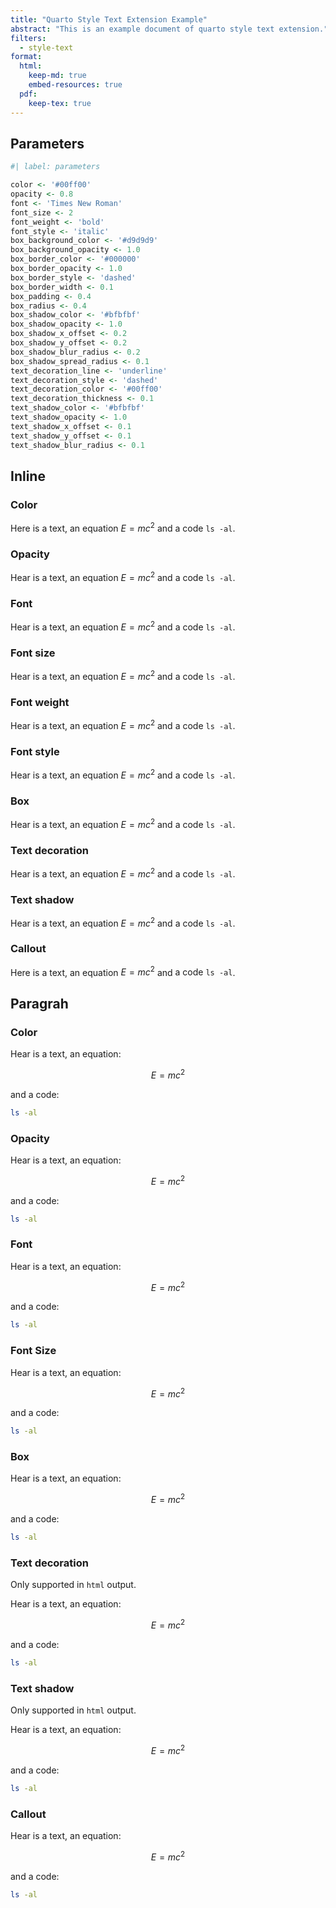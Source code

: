 ```yaml
---
title: "Quarto Style Text Extension Example"
abstract: "This is an example document of quarto style text extension."
filters:
  - style-text
format:
  html:
    keep-md: true
    embed-resources: true
  pdf:
    keep-tex: true
---
```


## Parameters

```r
#| label: parameters

color <- '#00ff00'
opacity <- 0.8
font <- 'Times New Roman'
font_size <- 2
font_weight <- 'bold'
font_style <- 'italic'
box_background_color <- '#d9d9d9'
box_background_opacity <- 1.0
box_border_color <- '#000000'
box_border_opacity <- 1.0
box_border_style <- 'dashed'
box_border_width <- 0.1
box_padding <- 0.4
box_radius <- 0.4
box_shadow_color <- '#bfbfbf'
box_shadow_opacity <- 1.0
box_shadow_x_offset <- 0.2
box_shadow_y_offset <- 0.2
box_shadow_blur_radius <- 0.2
box_shadow_spread_radius <- 0.1
text_decoration_line <- 'underline'
text_decoration_style <- 'dashed'
text_decoration_color <- '#00ff00'
text_decoration_thickness <- 0.1
text_shadow_color <- '#bfbfbf'
text_shadow_opacity <- 1.0
text_shadow_x_offset <- 0.1
text_shadow_y_offset <- 0.1
text_shadow_blur_radius <- 0.1
```

## Inline

### Color

Here is [a text]{.style-text color="`{r} color`"}, [an equation $E = m c^2$]{.style-text color="`{r} color`"} and [a code `ls -al`]{.style-text color="`{r} color`"}.

### Opacity

Hear is [a text]{.style-text opacity="`{r} opacity`"}, [an equation $E = m c^2$]{.style-text opacity="`{r} opacity`"} and [a code `ls -al`]{.style-text opacity="`{r} opacity`"}.

### Font

Hear is [a text]{.style-text font="`{r} font`"}, [an equation $E = m c^2$]{.style-text font="`{r} font`"} and [a code `ls -al`]{.style-text font="`{r} font`"}.

### Font size

Hear is [a text]{.style-text font-size="`{r} font_size`"}, [an equation $E = m c^2$]{.style-text font-size="`{r} font_size`"} and [a code `ls -al`]{.style-text font-size="`{r} font_size`"}.

### Font weight

Hear is [a text]{.style-text font-weight="`{r} font_weight`"}, [an equation $E = m c^2$]{.style-text font-weight="`{r} font_weight`"} and [a code `ls -al`]{.style-text font-weight="`{r} font_weight`"}.

### Font style

Hear is [a text]{.style-text font-style="`{r} font_style`"}, [an equation $E = m c^2$]{.style-text font-style="`{r} font_style`"} and [a code `ls -al`]{.style-text font-style="`{r} font_style`"}.

### Box

Hear is [a text]{.style-text  box-background-color="`{r} box_background_color`" box-background-opacity="`{r} box_background_opacity`" box-border-color="`{r} box_border_color`"box-border-opacity="`{r} box_border_opacity`" box-border-style="`{r} box_border_style`" box-border-width="`{r} box_border_width`" box-padding="`{r} box_padding`" box-radius="`{r} box_radius`" box-shadow-color="`{r} box_shadow_color`" box-shadow-opacity="`{r} box_shadow_opacity`" box-shadow-x-offset="`{r} box_shadow_x_offset`" box-shadow-y-offset="`{r} box_shadow_y_offset`" box-shadow-blur-radius="`{r} box_shadow_blur_radius`" box-shadow-spread-radius="`{r} box_shadow_spread_radius`"}, [an equation $E = m c^2$]{.style-text  box-background-color="`{r} box_background_color`" box-background-opacity="`{r} box_background_opacity`" box-border-color="`{r} box_border_color`"box-border-opacity="`{r} box_border_opacity`" box-border-style="`{r} box_border_style`" box-border-width="`{r} box_border_width`" box-padding="`{r} box_padding`" box-radius="`{r} box_radius`" box-shadow-color="`{r} box_shadow_color`" box-shadow-opacity="`{r} box_shadow_opacity`" box-shadow-x-offset="`{r} box_shadow_x_offset`" box-shadow-y-offset="`{r} box_shadow_y_offset`" box-shadow-blur-radius="`{r} box_shadow_blur_radius`" box-shadow-spread-radius="`{r} box_shadow_spread_radius`"} and [a code `ls -al`]{.style-text  box-background-color="`{r} box_background_color`" box-background-opacity="`{r} box_background_opacity`" box-border-color="`{r} box_border_color`"box-border-opacity="`{r} box_border_opacity`" box-border-style="`{r} box_border_style`" box-border-width="`{r} box_border_width`" box-padding="`{r} box_padding`" box-radius="`{r} box_radius`" box-shadow-color="`{r} box_shadow_color`" box-shadow-opacity="`{r} box_shadow_opacity`" box-shadow-x-offset="`{r} box_shadow_x_offset`" box-shadow-y-offset="`{r} box_shadow_y_offset`" box-shadow-blur-radius="`{r} box_shadow_blur_radius`" box-shadow-spread-radius="`{r} box_shadow_spread_radius`"}.

### Text decoration

Hear is [a text]{.style-text text-decoration-line="`{r} text_decoration_line`" text-decoration-style="`{r} text_decoration_style`" text-decoration-color="`{r} text_decoration_color`" text-decoration-thickness="`{r} text_decoration_thickness`"}, [an equation $E = m c^2$]{.style-text text-decoration-line="`{r} text_decoration_line`" text-decoration-style="`{r} text_decoration_style`" text-decoration-color="`{r} text_decoration_color`" text-decoration-thickness="`{r} text_decoration_thickness`"} and [a code `ls -al`]{.style-text text-decoration-line="`{r} text_decoration_line`" text-decoration-style="`{r} text_decoration_style`" text-decoration-color="`{r} text_decoration_color`" text-decoration-thickness="`{r} text_decoration_thickness`"}.

### Text shadow

Hear is [a text]{.style-text text-shadow-color="`{r} text_shadow_color`" text-shadow-opacity="`{r} text_shadow_opacity`" text-shadow-x-offset="`{r} text_shadow_x_offset`" text-shadow-y-offset="`{r} text_shadow_y_offset`" text-shadow-blur-radius="`{r} text_shadow_blur_radius`"}, [an equation $E = m c^2$]{.style-text text-shadow-color="`{r} text_shadow_color`" text-shadow-opacity="`{r} text_shadow_opacity`" text-shadow-x-offset="`{r} text_shadow_x_offset`" text-shadow-y-offset="`{r} text_shadow_y_offset`" text-shadow-blur-radius="`{r} text_shadow_blur_radius`"} and [a code `ls -al`]{.style-text text-shadow-color="`{r} text_shadow_color`" text-shadow-opacity="`{r} text_shadow_opacity`" text-shadow-x-offset="`{r} text_shadow_x_offset`" text-shadow-y-offset="`{r} text_shadow_y_offset`" text-shadow-blur-radius="`{r} text_shadow_blur_radius`"}.

### Callout

::: {.callout-note}
Here is [a text]{.style-text color="`{r} color`"}, [an equation $E = m c^2$]{.style-text color="`{r} color`"} and [a code `ls -al`]{.style-text color="`{r} color`"}.
:::

## Paragrah

### Color

::: {.style-text color="`{r} color`"}
Hear is a text, an equation:

$$E = m c^2$$

and a code:

```bash
ls -al
```
:::

### Opacity

::: {.style-text opacity="`{r} opacity`"}
Hear is a text, an equation:

$$E = m c^2$$

and a code:

```bash
ls -al
```
:::

### Font

::: {.style-text font="`{r} font`"}
Hear is a text, an equation:

$$E = m c^2$$

and a code:

```bash
ls -al
```
:::

### Font Size

::: {.style-text font-size="`{r} font_size`"}
Hear is a text, an equation:

$$E = m c^2$$

and a code:

```bash
ls -al
```
:::

### Box

::: {.style-text box-background-color="`{r} box_background_color`" box-background-opacity="`{r} box_background_opacity`" box-border-color="`{r} box_border_color`"box-border-opacity="`{r} box_border_opacity`" box-border-style="`{r} box_border_style`" box-border-width="`{r} box_border_width`" box-padding="`{r} box_padding`" box-radius="`{r} box_radius`" box-shadow-color="`{r} box_shadow_color`" box-shadow-opacity="`{r} box_shadow_opacity`" box-shadow-x-offset="`{r} box_shadow_x_offset`" box-shadow-y-offset="`{r} box_shadow_y_offset`" box-shadow-blur-radius="`{r} box_shadow_blur_radius`" box-shadow-spread-radius="`{r} box_shadow_spread_radius`"}
Hear is a text, an equation:

$$E = m c^2$$

and a code:

```bash
ls -al
```
:::

### Text decoration

Only supported in `html` output.

::: {.content-visible when-format="html"}
::: {.style-text text-decoration-line="`{r} text_decoration_line`" text-decoration-style="`{r} text_decoration_style`" text-decoration-color="`{r} text_decoration_color`" text-decoration-thickness="`{r} text_decoration_thickness`"}
Hear is a text, an equation:

$$E = m c^2$$

and a code:

```bash
ls -al
```
:::
:::

### Text shadow

Only supported in `html` output.

::: {.content-visible when-format="html"}
::: {.style-text text-shadow-color="`{r} text_shadow_color`" text-shadow-opacity="`{r} text_shadow_opacity`" text-shadow-x-offset="`{r} text_shadow_x_offset`" text-shadow-y-offset="`{r} text_shadow_y_offset`" text-shadow-blur-radius="`{r} text_shadow_blur_radius`"}
Hear is a text, an equation:

$$E = m c^2$$

and a code:

```bash
ls -al
```
:::
:::

### Callout

::: {.callout-note}
::: {.style-text color="`{r} color`"}
Hear is a text, an equation:

$$E = m c^2$$

and a code:

```bash
ls -al
```
:::
:::
